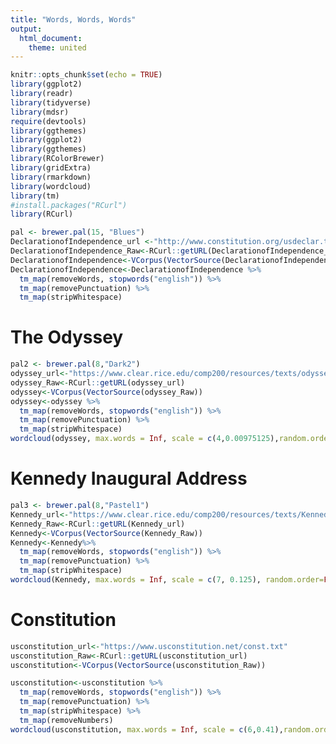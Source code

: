 ```yaml
---
title: "Words, Words, Words"
output: 
  html_document:
    theme: united
---
```

```r
knitr::opts_chunk$set(echo = TRUE)
library(ggplot2)
library(readr)
library(tidyverse)
library(mdsr)
require(devtools)
library(ggthemes)
library(ggplot2)
library(ggthemes)
library(RColorBrewer)
library(gridExtra)
library(rmarkdown)
library(wordcloud)
library(tm)
#install.packages("RCurl")
library(RCurl)
```



```r
pal <- brewer.pal(15, "Blues")
DeclarationofIndependence_url <-"http://www.constitution.org/usdeclar.txt"
DeclarationofIndependence_Raw<-RCurl::getURL(DeclarationofIndependence_url)
DeclarationofIndependence<-VCorpus(VectorSource(DeclarationofIndependence_Raw)) 
DeclarationofIndependence<-DeclarationofIndependence %>%
  tm_map(removeWords, stopwords("english")) %>%
  tm_map(removePunctuation) %>%
  tm_map(stripWhitespace)
```

# The Odyssey

```r
pal2 <- brewer.pal(8,"Dark2")
odyssey_url<-"https://www.clear.rice.edu/comp200/resources/texts/odyssey.txt"
odyssey_Raw<-RCurl::getURL(odyssey_url)
odyssey<-VCorpus(VectorSource(odyssey_Raw)) 
odyssey<-odyssey %>%
  tm_map(removeWords, stopwords("english")) %>%
  tm_map(removePunctuation) %>%
  tm_map(stripWhitespace)
wordcloud(odyssey, max.words = Inf, scale = c(4,0.00975125),random.order=FALSE,rot.per=.15, colors =pal2 )
```


# Kennedy Inaugural Address

```r
pal3 <- brewer.pal(8,"Pastel1")
Kennedy_url<-"https://www.clear.rice.edu/comp200/resources/texts/Kennedy%20Inaugural%20Address.txt"
Kennedy_Raw<-RCurl::getURL(Kennedy_url)
Kennedy<-VCorpus(VectorSource(Kennedy_Raw)) 
Kennedy<-Kennedy%>%
  tm_map(removeWords, stopwords("english")) %>%
  tm_map(removePunctuation) %>%
  tm_map(stripWhitespace)
wordcloud(Kennedy, max.words = Inf, scale = c(7, 0.125), random.order=FALSE, rot.per=.15, colors =pal3)
```

# Constitution

```r
usconstitution_url<-"https://www.usconstitution.net/const.txt"
usconstitution_Raw<-RCurl::getURL(usconstitution_url)
usconstitution<-VCorpus(VectorSource(usconstitution_Raw)) 

usconstitution<-usconstitution %>%
  tm_map(removeWords, stopwords("english")) %>%
  tm_map(removePunctuation) %>%
  tm_map(stripWhitespace) %>%
  tm_map(removeNumbers)
wordcloud(usconstitution, max.words = Inf, scale = c(6,0.41),random.order=FALSE, rot.per=.15, colors =pal2, random.color = TRUE )
```






